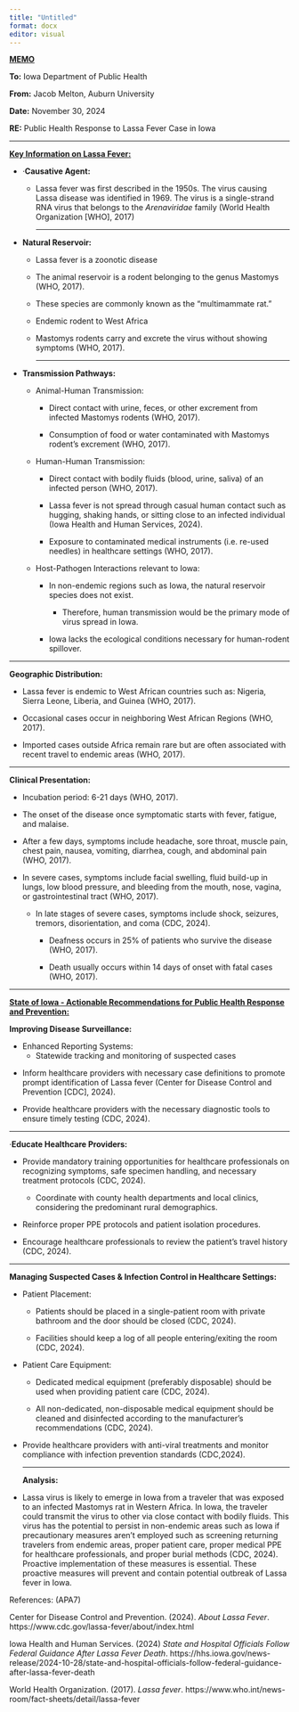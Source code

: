 ---
title: "Untitled"
format: docx
editor: visual
---

[**MEMO**]{.underline}

**To:** Iowa Department of Public Health

**From:** Jacob Melton, Auburn University

**Date:** November 30, 2024

**RE:** Public Health Response to Lassa Fever Case in Iowa

------------------------------------------------------------------------

[**Key Information on Lassa Fever:**]{.underline}

-   ·**Causative Agent:**

    -   Lassa fever was first described in the 1950s. The virus causing Lassa disease was identified in 1969. The virus is a single-strand RNA virus that belongs to the *Arenaviridae* family (World Health Organization \[WHO\], 2017)

        ------------------------------------------------------------------------

-   **Natural Reservoir:**

    -   Lassa fever is a zoonotic disease

    -   The animal reservoir is a rodent belonging to the genus Mastomys (WHO, 2017).

    -   These species are commonly known as the “multimammate rat.”

    -   Endemic rodent to West Africa

    -   Mastomys rodents carry and excrete the virus without showing symptoms (WHO, 2017).

        ------------------------------------------------------------------------

-   **Transmission Pathways:**

    -   Animal-Human Transmission:

        -   Direct contact with urine, feces, or other excrement from infected Mastomys rodents (WHO, 2017).

        -   Consumption of food or water contaminated with Mastomys rodent’s excrement (WHO, 2017).

    -   Human-Human Transmission:

        -   Direct contact with bodily fluids (blood, urine, saliva) of an infected person (WHO, 2017).

        -   Lassa fever is not spread through casual human contact such as hugging, shaking hands, or sitting close to an infected individual (Iowa Health and Human Services, 2024).

        -   Exposure to contaminated medical instruments (i.e. re-used needles) in healthcare settings (WHO, 2017).

    -   Host-Pathogen Interactions relevant to Iowa:

        -   In non-endemic regions such as Iowa, the natural reservoir species does not exist.

            -   Therefore, human transmission would be the primary mode of virus spread in Iowa.

        -   Iowa lacks the ecological conditions necessary for human-rodent spillover.

------------------------------------------------------------------------

**Geographic Distribution:**

-   Lassa fever is endemic to West African countries such as: Nigeria, Sierra Leone, Liberia, and Guinea (WHO, 2017).

-   Occasional cases occur in neighboring West African Regions (WHO, 2017).

-   Imported cases outside Africa remain rare but are often associated with recent travel to endemic areas (WHO, 2017).

------------------------------------------------------------------------

**Clinical Presentation:**

-   Incubation period: 6-21 days (WHO, 2017).

-   The onset of the disease once symptomatic starts with fever, fatigue, and malaise.

-   After a few days, symptoms include headache, sore throat, muscle pain, chest pain, nausea, vomiting, diarrhea, cough, and abdominal pain (WHO, 2017).

-   In severe cases, symptoms include facial swelling, fluid build-up in lungs, low blood pressure, and bleeding from the mouth, nose, vagina, or gastrointestinal tract (WHO, 2017).

    -   In late stages of severe cases, symptoms include shock, seizures, tremors, disorientation, and coma (CDC, 2024).

        -   Deafness occurs in 25% of patients who survive the disease (WHO, 2017).

        -   Death usually occurs within 14 days of onset with fatal cases (WHO, 2017).

------------------------------------------------------------------------

[**State of Iowa - Actionable Recommendations for Public Health Response and Prevention:**]{.underline}

**Improving Disease Surveillance:**

-   Enhanced Reporting Systems:
    -   Statewide tracking and monitoring of suspected cases

<!-- -->

-   Inform healthcare providers with necessary case definitions to promote prompt identification of Lassa fever (Center for Disease Control and Prevention \[CDC\], 2024).

-   Provide healthcare providers with the necessary diagnostic tools to ensure timely testing (CDC, 2024).

------------------------------------------------------------------------

·**Educate Healthcare Providers:**

-   Provide mandatory training opportunities for healthcare professionals on recognizing symptoms, safe specimen handling, and necessary treatment protocols (CDC, 2024).

    -   Coordinate with county health departments and local clinics, considering the predominant rural demographics.

-   Reinforce proper PPE protocols and patient isolation procedures.

-   Encourage healthcare professionals to review the patient's travel history (CDC, 2024).

------------------------------------------------------------------------

**Managing Suspected Cases & Infection Control in Healthcare Settings:**

-   Patient Placement:

    -   Patients should be placed in a single-patient room with private bathroom and the door should be closed (CDC, 2024).

    -   Facilities should keep a log of all people entering/exiting the room (CDC, 2024).

-   Patient Care Equipment:

    -   Dedicated medical equipment (preferably disposable) should be used when providing patient care (CDC, 2024).

    -   All non-dedicated, non-disposable medical equipment should be cleaned and disinfected according to the manufacturer’s recommendations (CDC, 2024).

-   Provide healthcare providers with anti-viral treatments and monitor compliance with infection prevention standards (CDC,2024).

    ------------------------------------------------------------------------

    **Analysis:**

-   Lassa virus is likely to emerge in Iowa from a traveler that was exposed to an infected Mastomys rat in Western Africa. In Iowa, the traveler could transmit the virus to other via close contact with bodily fluids. This virus has the potential to persist in non-endemic areas such as Iowa if precautionary measures aren't employed such as screening returning travelers from endemic areas, proper patient care, proper medical PPE for healthcare professionals, and proper burial methods (CDC, 2024). Proactive implementation of these measures is essential. These proactive measures will prevent and contain potential outbreak of Lassa fever in Iowa.

References: (APA7)

Center for Disease Control and Prevention. (2024). *About Lassa Fever*. https://www.cdc.gov/lassa-fever/about/index.html

Iowa Health and Human Services. (2024) *State and Hospital Officials Follow Federal Guidance After Lassa Fever Death*. https://hhs.iowa.gov/news-release/2024-10-28/state-and-hospital-officials-follow-federal-guidance-after-lassa-fever-death

World Health Organization. (2017). *Lassa fever*. https://www.who.int/news-room/fact-sheets/detail/lassa-fever
